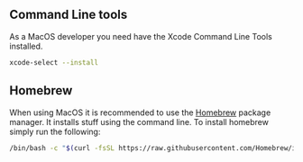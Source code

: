 ## Command Line tools

As a MacOS developer you need have the Xcode Command Line Tools installed.

```bash
xcode-select --install
```

## Homebrew

When using MacOS it is recommended to use the [Homebrew](https://brew.sh/) package manager. It installs stuff using the command line. To install homebrew simply run the following:

```bash
/bin/bash -c "$(curl -fsSL https://raw.githubusercontent.com/Homebrew/install/HEAD/install.sh)"
```
